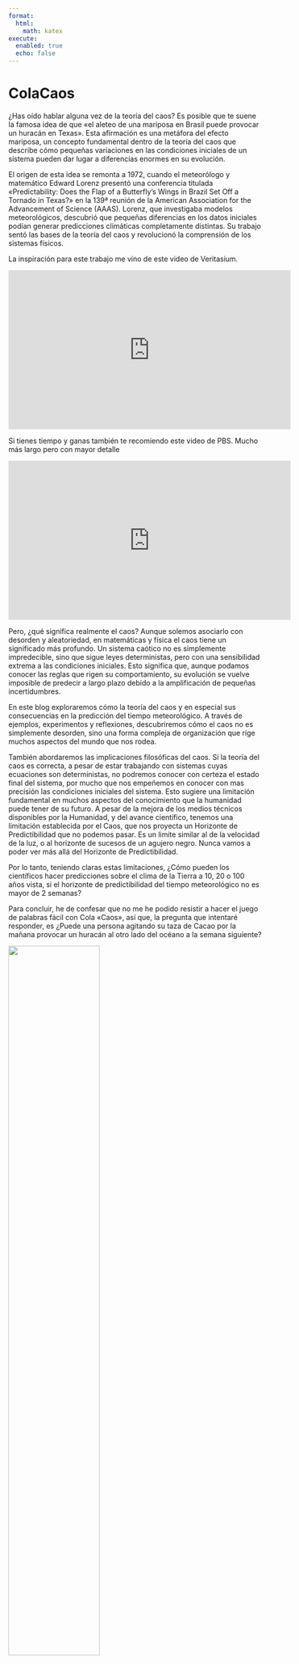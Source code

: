 ```yaml
---
format:
  html:
    math: katex
execute:
  enabled: true
  echo: false
---
```


# ColaCaos

¿Has oído hablar alguna vez de la teoría del caos? Es posible que te suene la famosa idea de que «el aleteo de una mariposa en Brasil puede provocar un huracán en Texas». Esta afirmación es una metáfora del efecto mariposa, un concepto fundamental dentro de la teoría del caos que describe cómo pequeñas variaciones en las condiciones iniciales de un sistema pueden dar lugar a diferencias enormes en su evolución.

El origen de esta idea se remonta a 1972, cuando el meteorólogo y matemático Edward Lorenz presentó una conferencia titulada «Predictability: Does the Flap of a Butterfly’s Wings in Brazil Set Off a Tornado in Texas?» en la 139ª reunión de la American Association for the Advancement of Science (AAAS). Lorenz, que investigaba modelos meteorológicos, descubrió que pequeñas diferencias en los datos iniciales podían generar predicciones climáticas completamente distintas. Su trabajo sentó las bases de la teoría del caos y revolucionó la comprensión de los sistemas físicos.

La inspiración para este trabajo me vino de este video de Veritasium.

<iframe width="560" height="315" src="https://www.youtube.com/embed/fDek6cYijxI" frameborder="0" allowfullscreen></iframe>

Si tienes tiempo y ganas también te recomiendo este video de PBS. Mucho más largo pero con mayor detalle

<iframe width="560" height="315" src="https://www.youtube.com/embed/oo7Bhythhtw" frameborder="0" allowfullscreen></iframe>



Pero, ¿qué significa realmente el caos? Aunque solemos asociarlo con desorden y aleatoriedad, en matemáticas y física el caos tiene un significado más profundo. Un sistema caótico no es simplemente impredecible, sino que sigue leyes deterministas, pero con una sensibilidad extrema a las condiciones iniciales. Esto significa que, aunque podamos conocer las reglas que rigen su comportamiento, su evolución se vuelve imposible de predecir a largo plazo debido a la amplificación de pequeñas incertidumbres.

En este blog exploraremos cómo la teoría del caos y en especial sus consecuencias en la predicción del tiempo meteorológico. A través de ejemplos, experimentos y reflexiones, descubriremos cómo el caos no es simplemente desorden, sino una forma compleja de organización que rige muchos aspectos del mundo que nos rodea.

También abordaremos las implicaciones filosóficas del caos. Si la teoría del caos es correcta, a pesar de estar trabajando con sistemas cuyas ecuaciones son deterministas, no podremos conocer con certeza el estado final del sistema, por mucho que nos empeñemos en conocer con mas precisión las condiciones iniciales del sistema. Esto sugiere una limitación fundamental en muchos aspectos del conocimiento que la humanidad puede tener de su futuro. A pesar de la mejora de los medios técnicos disponibles por la Humanidad, y del avance científico, tenemos una limitación establecida por el Caos, que nos proyecta un Horizonte de Predictibilidad que no podemos pasar. Es un limite similar al de la velocidad de la luz, o al horizonte de sucesos de un agujero negro. Nunca vamos a poder ver más allá del Horizonte de Predictibilidad.

Por lo tanto, teniendo claras estas limitaciones, ¿Cómo pueden los científicos hacer predicciones sobre el clima de la Tierra a 10, 20 o 100 años vista, si el horizonte de predictibilidad del tiempo meteorológico no es mayor de 2 semanas?

Para concluir, he de confesar que no me he podido resistir a hacer el juego de palabras fácil con Cola «Caos», así que, la pregunta que intentaré responder, es ¿Puede una persona agitando su taza de Cacao por la mañana provocar un huracán al otro lado del océano a la semana siguiente?

![](colacaos.jpeg){width=60% fig-align="center" fig-alt="ColaCaos"}